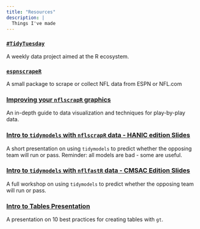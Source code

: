 ```yaml
---
title: "Resources"
description: |
  Things I've made
---
```


### [`#TidyTuesday`](https://github.com/rfordatascience/tidytuesday/blob/master/README.md)

A weekly data project aimed at the R ecosystem.

### [`espnscrapeR`](https://jthomasmock.github.io/espnscrapeR/)

A small package to scrape or collect NFL data from ESPN or NFL.com

### [Improving your `nflscrapR` graphics](https://jthomasmock.github.io/nfl_plotting_cookbook/#how_to_improve_your_nflscrapr_graphics)

An in-depth guide to data visualization and techniques for play-by-play data.

### [Intro to `tidymodels` with `nflscrapR` data - HANIC edition Slides](https://jthomasmock.github.io/nfl_hanic/)

A short presentation on using `tidymodels` to predict whether the opposing team will run or pass. Reminder: all models are bad - some are useful.

### [Intro to `tidymodels` with `nflfastR` data - CMSAC Edition Slides](https://themockup.blog/static/slides/nfl-tidymodels.html)

A full workshop on using `tidymodels` to predict whether the opposing team will run or pass.

### [Intro to Tables Presentation](https://themockup.blog/static/slides/intro-tables.html)

A presentation on 10 best practices for creating tables with `gt`.